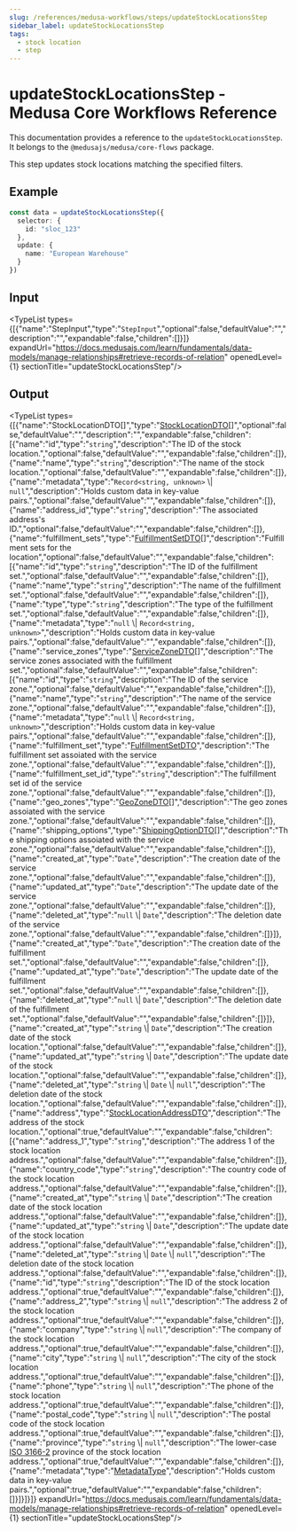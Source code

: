 ```yaml
---
slug: /references/medusa-workflows/steps/updateStockLocationsStep
sidebar_label: updateStockLocationsStep
tags:
  - stock location
  - step
---
```



# updateStockLocationsStep - Medusa Core Workflows Reference

This documentation provides a reference to the `updateStockLocationsStep`. It belongs to the `@medusajs/medusa/core-flows` package.

This step updates stock locations matching the specified filters.

## Example

```ts
const data = updateStockLocationsStep({
  selector: {
    id: "sloc_123"
  },
  update: {
    name: "European Warehouse"
  }
})
```

## Input

<TypeList types={[{"name":"StepInput","type":"`StepInput`","optional":false,"defaultValue":"","description":"","expandable":false,"children":[]}]} expandUrl="https://docs.medusajs.com/learn/fundamentals/data-models/manage-relationships#retrieve-records-of-relation" openedLevel={1} sectionTitle="updateStockLocationsStep"/>

## Output

<TypeList types={[{"name":"StockLocationDTO[]","type":"[StockLocationDTO](../../../../../types/StockLocationTypes/types/types.StockLocationTypes.StockLocationDTO/page.mdx)[]","optional":false,"defaultValue":"","description":"","expandable":false,"children":[{"name":"id","type":"`string`","description":"The ID of the stock location.","optional":false,"defaultValue":"","expandable":false,"children":[]},{"name":"name","type":"`string`","description":"The name of the stock location.","optional":false,"defaultValue":"","expandable":false,"children":[]},{"name":"metadata","type":"`Record<string, unknown>` \\| `null`","description":"Holds custom data in key-value pairs.","optional":false,"defaultValue":"","expandable":false,"children":[]},{"name":"address_id","type":"`string`","description":"The associated address's ID.","optional":false,"defaultValue":"","expandable":false,"children":[]},{"name":"fulfillment_sets","type":"[FulfillmentSetDTO](../../../../../fulfillment/interfaces/fulfillment.FulfillmentSetDTO/page.mdx)[]","description":"Fulfillment sets for the location","optional":false,"defaultValue":"","expandable":false,"children":[{"name":"id","type":"`string`","description":"The ID of the fulfillment set.","optional":false,"defaultValue":"","expandable":false,"children":[]},{"name":"name","type":"`string`","description":"The name of the fulfillment set.","optional":false,"defaultValue":"","expandable":false,"children":[]},{"name":"type","type":"`string`","description":"The type of the fulfillment set.","optional":false,"defaultValue":"","expandable":false,"children":[]},{"name":"metadata","type":"`null` \\| `Record<string, unknown>`","description":"Holds custom data in key-value pairs.","optional":false,"defaultValue":"","expandable":false,"children":[]},{"name":"service_zones","type":"[ServiceZoneDTO](../../../../../fulfillment/interfaces/fulfillment.ServiceZoneDTO/page.mdx)[]","description":"The service zones associated with the fulfillment set.","optional":false,"defaultValue":"","expandable":false,"children":[{"name":"id","type":"`string`","description":"The ID of the service zone.","optional":false,"defaultValue":"","expandable":false,"children":[]},{"name":"name","type":"`string`","description":"The name of the service zone.","optional":false,"defaultValue":"","expandable":false,"children":[]},{"name":"metadata","type":"`null` \\| `Record<string, unknown>`","description":"Holds custom data in key-value pairs.","optional":false,"defaultValue":"","expandable":false,"children":[]},{"name":"fulfillment_set","type":"[FulfillmentSetDTO](../../../../../fulfillment/interfaces/fulfillment.FulfillmentSetDTO/page.mdx)","description":"The fulfillment set assoiated with the service zone.","optional":false,"defaultValue":"","expandable":false,"children":[]},{"name":"fulfillment_set_id","type":"`string`","description":"The fulfillment set id of the service zone.","optional":false,"defaultValue":"","expandable":false,"children":[]},{"name":"geo_zones","type":"[GeoZoneDTO](../../../../../fulfillment/interfaces/fulfillment.GeoZoneDTO/page.mdx)[]","description":"The geo zones assoiated with the service zone.","optional":false,"defaultValue":"","expandable":false,"children":[]},{"name":"shipping_options","type":"[ShippingOptionDTO](../../../../../fulfillment/interfaces/fulfillment.ShippingOptionDTO/page.mdx)[]","description":"The shipping options assoiated with the service zone.","optional":false,"defaultValue":"","expandable":false,"children":[]},{"name":"created_at","type":"`Date`","description":"The creation date of the service zone.","optional":false,"defaultValue":"","expandable":false,"children":[]},{"name":"updated_at","type":"`Date`","description":"The update date of the service zone.","optional":false,"defaultValue":"","expandable":false,"children":[]},{"name":"deleted_at","type":"`null` \\| `Date`","description":"The deletion date of the service zone.","optional":false,"defaultValue":"","expandable":false,"children":[]}]},{"name":"created_at","type":"`Date`","description":"The creation date of the fulfillment set.","optional":false,"defaultValue":"","expandable":false,"children":[]},{"name":"updated_at","type":"`Date`","description":"The update date of the fulfillment set.","optional":false,"defaultValue":"","expandable":false,"children":[]},{"name":"deleted_at","type":"`null` \\| `Date`","description":"The deletion date of the fulfillment set.","optional":false,"defaultValue":"","expandable":false,"children":[]}]},{"name":"created_at","type":"`string` \\| `Date`","description":"The creation date of the stock location.","optional":false,"defaultValue":"","expandable":false,"children":[]},{"name":"updated_at","type":"`string` \\| `Date`","description":"The update date of the stock location.","optional":false,"defaultValue":"","expandable":false,"children":[]},{"name":"deleted_at","type":"`string` \\| `Date` \\| `null`","description":"The deletion date of the stock location.","optional":false,"defaultValue":"","expandable":false,"children":[]},{"name":"address","type":"[StockLocationAddressDTO](../../../../../types/StockLocationTypes/types/types.StockLocationTypes.StockLocationAddressDTO/page.mdx)","description":"The address of the stock location.","optional":true,"defaultValue":"","expandable":false,"children":[{"name":"address_1","type":"`string`","description":"The address 1 of the stock location address.","optional":false,"defaultValue":"","expandable":false,"children":[]},{"name":"country_code","type":"`string`","description":"The country code of the stock location address.","optional":false,"defaultValue":"","expandable":false,"children":[]},{"name":"created_at","type":"`string` \\| `Date`","description":"The creation date of the stock location address.","optional":false,"defaultValue":"","expandable":false,"children":[]},{"name":"updated_at","type":"`string` \\| `Date`","description":"The update date of the stock location address.","optional":false,"defaultValue":"","expandable":false,"children":[]},{"name":"deleted_at","type":"`string` \\| `Date` \\| `null`","description":"The deletion date of the stock location address.","optional":false,"defaultValue":"","expandable":false,"children":[]},{"name":"id","type":"`string`","description":"The ID of the stock location address.","optional":true,"defaultValue":"","expandable":false,"children":[]},{"name":"address_2","type":"`string` \\| `null`","description":"The address 2 of the stock location address.","optional":true,"defaultValue":"","expandable":false,"children":[]},{"name":"company","type":"`string` \\| `null`","description":"The company of the stock location address.","optional":true,"defaultValue":"","expandable":false,"children":[]},{"name":"city","type":"`string` \\| `null`","description":"The city of the stock location address.","optional":true,"defaultValue":"","expandable":false,"children":[]},{"name":"phone","type":"`string` \\| `null`","description":"The phone of the stock location address.","optional":true,"defaultValue":"","expandable":false,"children":[]},{"name":"postal_code","type":"`string` \\| `null`","description":"The postal code of the stock location address.","optional":true,"defaultValue":"","expandable":false,"children":[]},{"name":"province","type":"`string` \\| `null`","description":"The lower-case [ISO 3166-2](https://en.wikipedia.org/wiki/ISO\\_3166-2) province of the stock location address.","optional":true,"defaultValue":"","expandable":false,"children":[]},{"name":"metadata","type":"[MetadataType](../../../../../types/CommonTypes/types/types.CommonTypes.MetadataType/page.mdx)","description":"Holds custom data in key-value pairs.","optional":true,"defaultValue":"","expandable":false,"children":[]}]}]}]} expandUrl="https://docs.medusajs.com/learn/fundamentals/data-models/manage-relationships#retrieve-records-of-relation" openedLevel={1} sectionTitle="updateStockLocationsStep"/>
